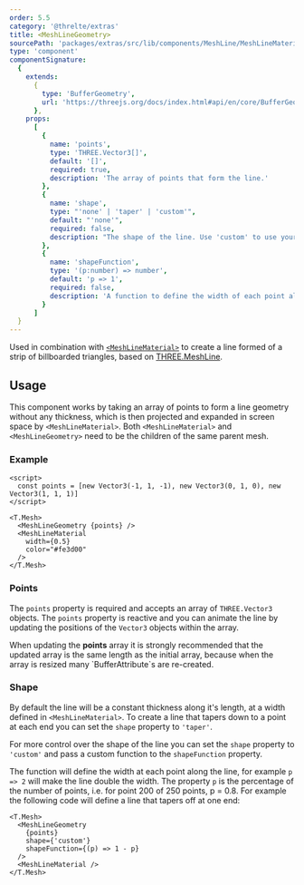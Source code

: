```yaml
---
order: 5.5
category: '@threlte/extras'
title: <MeshLineGeometry>
sourcePath: 'packages/extras/src/lib/components/MeshLine/MeshLineMaterial.svelte'
type: 'component'
componentSignature:
  {
    extends:
      {
        type: 'BufferGeometry',
        url: 'https://threejs.org/docs/index.html#api/en/core/BufferGeometry'
      },
    props:
      [
        {
          name: 'points',
          type: 'THREE.Vector3[]',
          default: '[]',
          required: true,
          description: 'The array of points that form the line.'
        },
        {
          name: 'shape',
          type: "'none' | 'taper' | 'custom'",
          default: "'none'",
          required: false,
          description: "The shape of the line. Use 'custom' to use your own function."
        },
        {
          name: 'shapeFunction',
          type: '(p:number) => number',
          default: 'p => 1',
          required: false,
          description: 'A function to define the width of each point along the line. For example `p => 1 - p` will make the line taper.'
        }
      ]
  }
---
```


Used in combination with [`<MeshLineMaterial>`](/reference/extras/meshline-material) to create a line formed of a strip of billboarded triangles, based on <a href="https://github.com/spite/THREE.MeshLine" target="_blank">THREE.MeshLine</a>.

<Example path="extras/meshline-geometry" />

## Usage

This component works by taking an array of points to form a line geometry without any thickness, which is then projected and expanded in screen space by `<MeshLineMaterial>`.
Both `<MeshLineMaterial>` and `<MeshLineGeometry>` need to be the children of the same parent mesh.

### Example

```svelte
<script>
  const points = [new Vector3(-1, 1, -1), new Vector3(0, 1, 0), new Vector3(1, 1, 1)]
</script>

<T.Mesh>
  <MeshLineGeometry {points} />
  <MeshLineMaterial
    width={0.5}
    color="#fe3d00"
  />
</T.Mesh>
```

### Points

The `points` property is required and accepts an array of `THREE.Vector3` objects.
The `points` property is reactive and you can animate the line by updating the positions of the `Vector3` objects within the array.

<Tip type="warning">
  When updating the <b>points</b> array it is strongly recommended that the updated array is the
  same length as the initial array, because when the array is resized many `BufferAttribute`s are
  re-created.
</Tip>

### Shape

By default the line will be a constant thickness along it's length, at a width defined in `<MeshLineMaterial>`.
To create a line that tapers down to a point at each end you can set the `shape` property to `'taper'`.

For more control over the shape of the line you can set the `shape` property to `'custom'` and pass a custom function to the `shapeFunction` property.

The function will define the width at each point along the line, for example `p => 2` will make the line double the width.
The property `p` is the percentage of the number of points, i.e. for point 200 of 250 points, p = 0.8.
For example the following code will define a line that tapers off at one end:

```svelte
<T.Mesh>
  <MeshLineGeometry
    {points}
    shape={'custom'}
    shapeFunction={(p) => 1 - p}
  />
  <MeshLineMaterial />
</T.Mesh>
```
